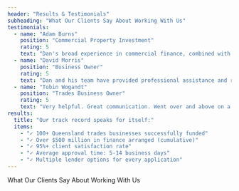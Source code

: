 ---
header: "Results & Testimonials"
subheading: "What Our Clients Say About Working With Us"
testimonials:
  - name: "Adam Burns"
    position: "Commercial Property Investment"
    rating: 5
    text: "Dan's broad experience in commercial finance, combined with his genuine approach to understanding our business needs, made the difference in securing our commercial property finance. Professional service with results that speak for themselves."
  - name: "David Morris"
    position: "Business Owner"
    rating: 5
    text: "Dan and his team have provided professional assistance and real value to the process of mortgage application on each of the occasions we have used their services. Without doubt, Edgeview Finance is my go-to team."
  - name: "Tobin Wogandt"
    position: "Trades Business Owner"
    rating: 5
    text: "Very helpful. Great communication. Went over and above on a complicated loan. The level of service and attention to detail exceeded our expectations. Highly recommended."
results:
  title: "Our track record speaks for itself:"
  items:
    - "✓ 100+ Queensland trades businesses successfully funded"
    - "✓ Over $500 million in finance arranged (cumulative)"
    - "✓ 95%+ client satisfaction rate"
    - "✓ Average approval time: 5-14 business days"
    - "✓ Multiple lender options for every application"
---

What Our Clients Say About Working With Us